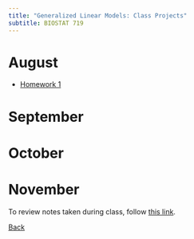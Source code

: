 ```yaml
---
title: "Generalized Linear Models: Class Projects"
subtitle: BIOSTAT 719
---
```


# August

* [Homework 1](./projects/hw_1.qmd)

# September

# October

# November



To review notes taken during class, follow [this link](./notes/notes.qmd).

[Back](../../index.qmd)